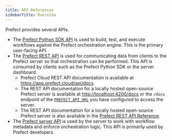 ```yaml
---
title: API References
sidebarTitle: Overview
---
```




Prefect provides several APIs. 

- The [Prefect Python SDK API](/2.11/api-ref/python/) is used to build, test, and execute workflows against the Prefect orchestration engine. This is the primary user-facing API.
- The [Prefect REST API](/2.11/api-ref/rest-api/) is used for communicating data from clients to the Prefect server so that orchestration can be performed. This API is consumed by clients such as the Prefect Python SDK or the server dashboard.
    -  Prefect Cloud REST API documentation is available at <a href="https://app.prefect.cloud/api/docs" target="_blank">https://app.prefect.cloud/api/docs</a>.
    - The REST API documentation for a locally hosted open-source Prefect server is available at <a href="http://localhost:4200/docs" target="_blank">http://localhost:4200/docs</a> or the `/docs` endpoint of the [`PREFECT_API_URL`](/2.11/concepts/settings/#prefect_api_url) you have configured to access the server.
    - The REST API documentation for a locally hosted open-source Prefect server is also available in the [Prefect REST API Reference](/2.11/api-ref/rest-api-reference/).
- The [Prefect server API](/2.11/api-ref/server/) is used by the server to work with workflow metadata and enforce orchestration logic. This API is primarily used by Prefect developers.
